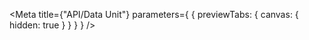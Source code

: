 
<Meta
  title={"API/Data Unit"}
  parameters={
    {
      previewTabs: {
        canvas: {
          hidden: true
        }
      }
    }
  }
/>

<D2DataUnitPageIndex />
